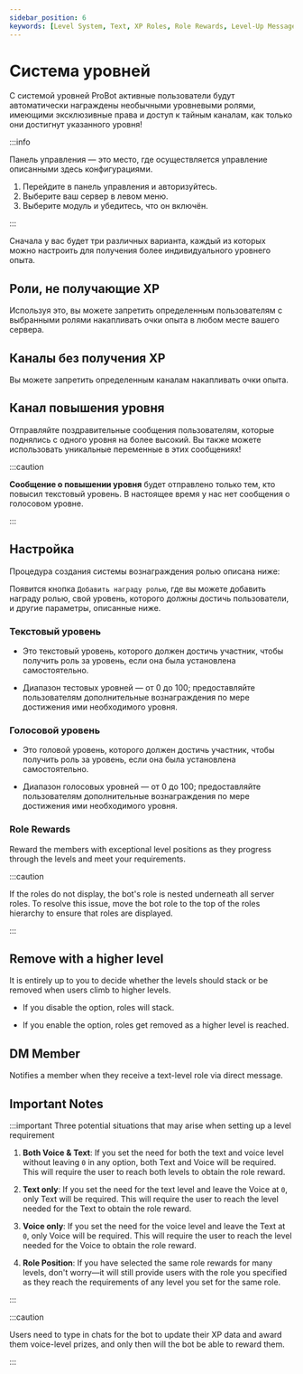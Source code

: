 ```yaml
---
sidebar_position: 6
keywords: [Level System, Text, XP Roles, Role Rewards, Level-Up Message] 
---
```


# Система уровней

С системой уровней ProBot активные пользователи будут автоматически награждены необычными уровневыми ролями, имеющими эксклюзивные права и доступ к тайным каналам, как только они достигнут указанного уровня!

:::info

Панель управления — это место, где осуществляется управление описанными здесь конфигурациями.

1. Перейдите в панель управления и авторизуйтесь. 
2. Выберите ваш сервер в левом меню.
3. Выберите модуль и убедитесь, что он включён. 

:::

Сначала у вас будет три различных варианта, каждый из которых можно настроить для получения более индивидуального уровнего опыта.

## Роли, не получающие XP

Используя это, вы можете запретить определенным пользователям с выбранными ролями накапливать очки опыта в любом месте вашего сервера.

## Каналы без получения XP

Вы можете запретить определенным каналам накапливать очки опыта.

## Канал повышения уровня

Отправляйте поздравительные сообщения пользователям, которые поднялись с одного уровня на более высокий. Вы также можете использовать уникальные переменные в этих сообщениях!

:::caution

**Сообщение о повышении уровня** будет отправлено только тем, кто повысил текстовый уровень. В настоящее время у нас нет сообщения о голосовом уровне.

:::

## Настройка

Процедура создания системы вознаграждения ролью описана ниже:


Появится кнопка `Добавить награду ролью`, где вы можете добавить награду ролью, свой уровень, которого должны достичь пользователи, и другие параметры, описанные ниже.

### Текстовый уровень

- Это текстовый уровень, которого должен достичь участник, чтобы получить роль за уровень, если она была установлена самостоятельно.

- Диапазон тестовых уровней — от 0 до 100; предоставляйте пользователям дополнительные вознаграждения по мере достижения ими необходимого уровня.

### Голосовой уровень

- Это головой уровень, которого должен достичь участник, чтобы получить роль за уровень, если она была установлена самостоятельно.

- Диапазон голосовых уровней — от 0 до 100; предоставляйте пользователям дополнительные вознаграждения по мере достижения ими необходимого уровня.

### Role Rewards

Reward the members with exceptional level positions as they progress through the levels and meet your requirements.

:::caution

If the roles do not display, the bot's role is nested underneath all server roles. To resolve this issue, move the bot role to the top of the roles hierarchy to ensure that roles are displayed.

:::

## Remove with a higher level

It is entirely up to you to decide whether the levels should stack or be removed when users climb to higher levels.

- If you disable the option, roles will stack.

- If you enable the option, roles get removed as a higher level is reached.

## DM Member

Notifies a member when they receive a text-level role via direct message.

## Important Notes

:::important Three potential situations that may arise when setting up a level requirement

1. **Both Voice & Text**: If you set the need for both the text and voice level without leaving `0` in any option, both Text and Voice will be required. This will require the user to reach both levels to obtain the role reward.

2. **Text only**: If you set the need for the text level and leave the Voice at `0`, only Text will be required. This will require the user to reach the level needed for the Text to obtain the role reward.

3. **Voice only**: If you set the need for the voice level and leave the Text at `0`, only Voice will be required. This will require the user to reach the level needed for the Voice to obtain the role reward.

4. **Role Position**: If you have selected the same role rewards for many levels, don't worry—it will still provide users with the role you specified as they reach the requirements of any level you set for the same role.

:::

:::caution

Users need to type in chats for the bot to update their XP data and award them voice-level prizes, and only then will the bot be able to reward them.

:::

